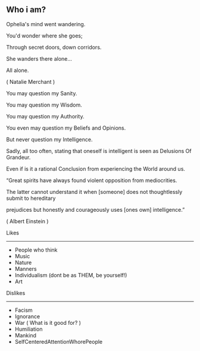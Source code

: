 ==Who i am?==

Ophelia's mind went wandering.

You'd wonder where she goes;

Through secret doors, down corridors.

She wanders there alone...

All alone.

( Natalie Merchant )


You may question my Sanity.

You may question my Wisdom.

You may question my Authority.

You even may question my Beliefs and Opinions.

But never question my Intelligence.



Sadly, all too often, stating that oneself is intelligent is seen as Delusions Of Grandeur.

Even if is it a rational Conclusion from experiencing the World around us.


“Great spirits have always found violent opposition from mediocrities.

The latter cannot understand it when [someone] does not thoughtlessly submit to hereditary

prejudices but honestly and courageously uses [ones own] intelligence.”

( Albert Einstein )

Likes
-----------
*People who think
*Music
*Nature
*Manners
*Individualism (dont be as THEM, be yourself!)
*Art

Dislikes
---------------
*Facism
*Ignorance
*War ( What is it good for? )
*Humiliation
*Mankind
*SelfCenteredAttentionWhorePeople